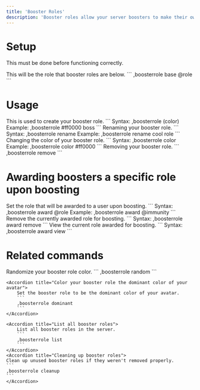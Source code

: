 ```yaml
---
title: 'Booster Roles'
description: 'Booster roles allow your server boosters to make their own customizable role.'
---
```


# Setup
<Warning>This must be done before functioning correctly.</Warning>

<Steps>
  <Step title="Set the base role">
    This will be the role that booster roles are below.
    ``` 
    ,boosterrole base @role 
    ```
  </Step>
</Steps>

# Usage

<Steps>
    <Step>
        This is used to create your booster role.
        ```
        Syntax: ,boosterrole (color) <name>
        Example: ,boosterrole #ff0000 boss
        ```
    </Step>
    <Step>
        Renaming your booster role.
        ```
        Syntax: ,boosterrole rename <new_name>
        Example: ,boosterrole rename cool role
        ```
    </Step>
    <Step>
        Changing the color of your booster role.
        ```
        Syntax: ,boosterrole color <color>
        Example: ,boosterrole color #ff0000
        ```
    </Step>
    <Step>
        Removing your booster role.
        ```
        ,boosterrole remove
        ```
    </Step>
</Steps>

# Awarding boosters a specific role upon boosting
<Steps>
    <Step>
        Set the role that will be awarded to a user upon boosting.
        ```
        Syntax: ,boosterrole award @role
        Example: ,boosterrole award @immunity
        ```
    </Step>
    <Step>
        Remove the currently awarded role for boosting.
        ```
        Syntax: ,boosterrole award remove
        ```
    </Step>
    <Step>
        View the current role awarded for boosting.
        ```
        Syntax: ,boosterrole award view
        ```
    </Step>
</Steps>

# Related commands

<AccordionGroup>
    <Accordion title="Randomize your booster role color">
        Randomize your booster role color.
        ```
        ,boosterrole random
        ```
    </Accordion>
    
    <Accordion title="Color your booster role the dominant color of your avatar">
        Set the booster role to be the dominant color of your avatar.
        ```
        ,boosterrole dominant
        ```
    </Accordion>

    <Accordion title="List all booster roles">
        List all booster roles in the server.
        ```
        ,boosterrole list
        ```
    </Accordion>
    <Accordion title="Cleaning up booster roles">
    Clean up unused booster roles if they weren't removed properly.
    ```
    ,boosterrole cleanup
    ```
    </Accordion>
</AccordionGroup>
